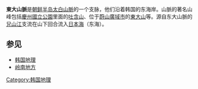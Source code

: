 {{Unreferenced|time=2020-12-04T10:51:52+00:00}}
{{Infobox Korean name|
hangul=동대산맥|
hanja=東大山脈|
rr=Dongdae Sanmaek|
mr=Tongdae Sanmaek|
}}
'''東大山脈'''是[[朝鲜半岛|朝鲜半岛]][[太白山脈|太白山脈]]的一个支脉，他们沿着韩国的东海岸。山脈的著名山峰包括[[慶州國立公園|慶州國立公園]]里面的[[吐含山|吐含山]]、位于[[蔚山廣域市|蔚山廣域市]]的[[東大山|東大山]]等。源自东大山脈的[[兄山江|兄山江]]支流在山下回合流入[[日本海|日本海]]（东海）。
==参见==
*[[韩国地理|韩国地理]]
*[[岭南地方|岭南地方]]
{{korea-stub}}
[[Category:韩国地理|Category:韩国地理]]